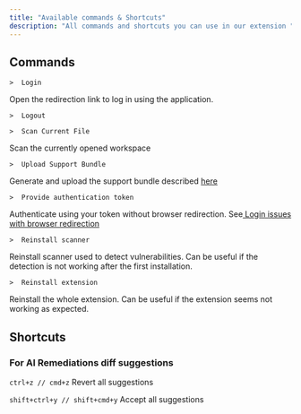 ```yaml
---
title: "Available commands & Shortcuts"
description: "All commands and shortcuts you can use in our extension "
---
```


## Commands

`>  Login`

Open the redirection link to log in using the application.

`>  Logout`

`>  Scan Current File`

Scan the currently opened workspace

`>  Upload Support Bundle`

Generate and upload the support bundle described [here](/content/devs/support/support_bundle)

`>  Provide authentication token`

Authenticate using your token without browser redirection. See[ Login issues with browser redirection ](/content/devs/support/common_problems)

`>  Reinstall scanner`

Reinstall scanner used to detect vulnerabilities. Can be useful if the detection is not working after the first installation.

`>  Reinstall extension`

Reinstall the whole extension. Can be useful if the extension seems not working as expected.

## Shortcuts

### For AI Remediations diff suggestions

`ctrl+z // cmd+z` Revert all suggestions

`shift+ctrl+y // shift+cmd+y` Accept all suggestions